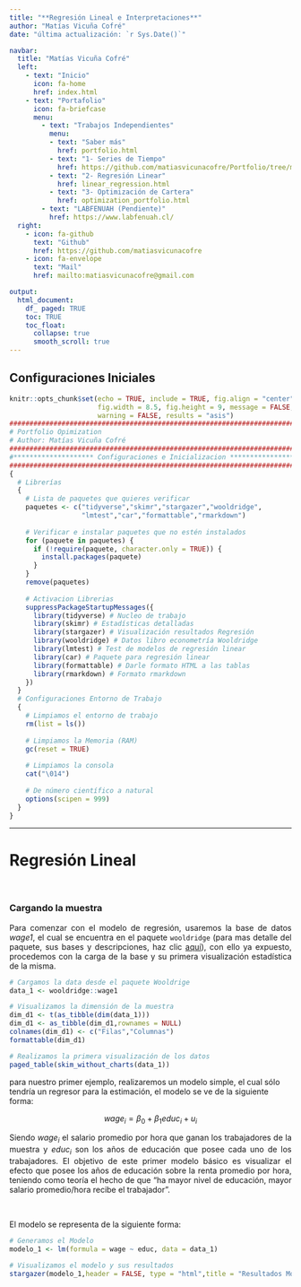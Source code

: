 ```yaml
---
title: "**Regresión Lineal e Interpretaciones**"
author: "Matías Vicuña Cofré"
date: "última actualización: `r Sys.Date()`"

navbar:
  title: "Matías Vicuña Cofré"
  left:
    - text: "Inicio"
      icon: fa-home
      href: index.html
    - text: "Portafolio"
      icon: fa-briefcase
      menu:
        - text: "Trabajos Independientes"
          menu:
          - text: "Saber más"
            href: portfolio.html
          - text: "1- Series de Tiempo"
            href: https://github.com/matiasvicunacofre/Portfolio/tree/main/Time_Series
          - text: "2- Regresión Linear"
            href: linear_regression.html
          - text: "3- Optimización de Cartera"
            href: optimization_portfolio.html
        - text: "LABFENUAH (Pendiente)"
          href: https://www.labfenuah.cl/
  right: 
    - icon: fa-github
      text: "Github"
      href: https://github.com/matiasvicunacofre
    - icon: fa-envelope
      text: "Mail"
      href: mailto:matiasvicunacofre@gmail.com

output: 
  html_document:
    df_ paged: TRUE
    toc: TRUE
    toc_float:
      collapse: true
      smooth_scroll: true
---
```

<div style="text-align: justify">

# **Configuraciones Iniciales**

```r
knitr::opts_chunk$set(echo = TRUE, include = TRUE, fig.align = "center",
                      fig.width = 8.5, fig.height = 9, message = FALSE, 
                      warning = FALSE, results = "asis")
#############################################################################
# Portfolio Opimization
# Author: Matías Vicuña Cofré
#############################################################################
#******************** Configuraciones e Inicializacion *********************#
#############################################################################
{
  # Librerías
  {
    # Lista de paquetes que quieres verificar
    paquetes <- c("tidyverse","skimr","stargazer","wooldridge",
                  "lmtest","car","formattable","rmarkdown")
    
    # Verificar e instalar paquetes que no estén instalados
    for (paquete in paquetes) {
      if (!require(paquete, character.only = TRUE)) {
        install.packages(paquete)
      }
    }
    remove(paquetes)
    
    # Activacion Librerias
    suppressPackageStartupMessages({
      library(tidyverse) # Nucleo de trabajo
      library(skimr) # Estadísticas detalladas 
      library(stargazer) # Visualización resultados Regresión
      library(wooldridge) # Datos libro econometría Wooldridge
      library(lmtest) # Test de modelos de regresión linear
      library(car) # Paquete para regresión linear
      library(formattable) # Darle formato HTML a las tablas
      library(rmarkdown) # Formato rmarkdown
    })
  }
  # Configuraciones Entorno de Trabajo
  {
    # Limpiamos el entorno de trabajo
    rm(list = ls())
    
    # Limpiamos la Memoria (RAM)
    gc(reset = TRUE)
    
    # Limpiamos la consola
    cat("\014")
    
    # De número científico a natural
    options(scipen = 999)
  }
}
```
</div>
---

# **Regresión Lineal**
<br>

### **Cargando la muestra**
<div style="text-align: justify">
Para comenzar con el modelo de regresión, usaremos la base de datos *wage1*, el cual se encuentra en el paquete `wooldridge` (para mas detalle del paquete, sus bases y descripciones, haz clic [aquí](https://cran.r-project.org/web/packages/wooldridge/wooldridge.pdf)), con ello ya expuesto, procedemos con la carga de la base y su primera visualización estadística de la misma.
</div>

```r
# Cargamos la data desde el paquete Wooldrige
data_1 <- wooldridge::wage1

# Visualizamos la dimensión de la muestra
dim_d1 <- t(as_tibble(dim(data_1)))
dim_d1 <- as_tibble(dim_d1,rownames = NULL)
colnames(dim_d1) <- c("Filas","Columnas")
formattable(dim_d1)
```

```r
# Realizamos la primera visualización de los datos
paged_table(skim_without_charts(data_1))
```

para nuestro primer ejemplo, realizaremos un modelo simple, el cual sólo tendría un regresor para la estimación, el modelo se ve de la siguiente forma:

$$
wage_i = \beta_0 + \beta_1 educ_i + u_i
$$
<div style="text-align: justify">
Siendo $wage_i$ el salario promedio por hora que ganan los trabajadores de la muestra y $educ_i$ son los años de educación que posee cada uno de los trabajadores. El objetivo de este primer modelo básico es visualizar el efecto que posee los años de educación sobre la renta promedio por hora, teniendo como teoría el hecho de que "ha mayor nivel de educación, mayor salario promedio/hora recibe el trabajador".
</div>

<br>

El modelo se representa de la siguiente forma:
```r
# Generamos el Modelo
modelo_1 <- lm(formula = wage ~ educ, data = data_1)

# Visualizamos el modelo y sus resultados
stargazer(modelo_1,header = FALSE, type = "html",title = "Resultados Modelo 1",align = TRUE)
```

